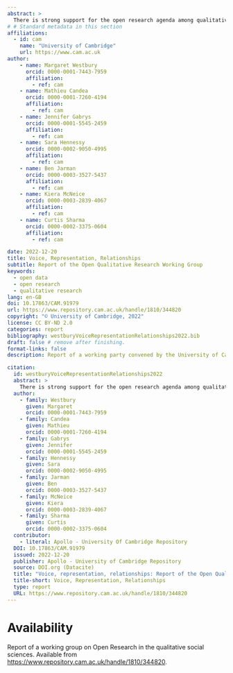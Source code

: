 ```yaml
---
abstract: >
  There is strong support for the open research agenda among qualitative researchers. This report broadly defines qualitative research as the exploration of communities’ and individuals’ perspectives and lived experiences and how people meaningfully construct and negotiate social worlds in specific contexts. Such research typically involves natural-language descriptions, rather than numerical measurements. However, University advocates of open research and funders’ open research policies tend to frame key tenets and desired outcomes in terms of the priorities, methodological approaches and quality markers of STEMM fields and the quantitative social sciences. Qualitative research is heterogeneous, and STEMM-oriented open-data policies can be at odds with qualitative researchers’ values. Instead of building trust and transparency into the research process, such policies can undermine or inhibit collaboration and engagement that are crucial for ongoing qualitative work. Nevertheless, many qualitative researchers – and we as a working group – feel that open research presents huge opportunities for innovation in our fields and, therefore, hope to make discussions about open research at Cambridge University more inclusive of qualitative researchers’ viewpoints. This report includes a number of concrete recommendations that respond to the dialogic, emergent, abundant and relational aspects of qualitative research by proposing context-specific guidelines, infrastructures and training resources.
# # Standard metadata in this section
affiliations:
  - id: cam
    name: "University of Cambridge"
    url: https://www.cam.ac.uk
author:
    - name: Margaret Westbury
      orcid: 0000-0001-7443-7959
      affiliation:
        - ref: cam
    - name: Mathieu Candea
      orcid: 0000-0001-7260-4194
      affiliation:
        - ref: cam
    - name: Jennifer Gabrys
      orcid: 0000-0001-5545-2459
      affiliation:
        - ref: cam
    - name: Sara Hennessy
      orcid: 0000-0002-9050-4995
      affiliation:
        - ref: cam
    - name: Ben Jarman
      orcid: 0000-0003-3527-5437
      affiliation:
        - ref: cam
    - name: Kiera McNeice
      orcid: 0000-0003-2839-4067
      affiliation:
        - ref: cam
    - name: Curtis Sharma
      orcid: 0000-0002-3375-0604
      affiliation:
        - ref: cam

date: 2022-12-20
title: Voice, Representation, Relationships
subtitle: Report of the Open Qualitative Research Working Group
keywords:  
  - open data
  - open research
  - qualitative research
lang: en-GB
doi: 10.17863/CAM.91979
url: https://www.repository.cam.ac.uk/handle/1810/344820
copyright: "© University of Cambridge, 2022"
license: CC BY-ND 2.0
categories: report
bibliography: westburyVoiceRepresentationRelationships2022.bib
draft: false # remove after finishing.
format-links: false
description: Report of a working party convened by the University of Cambridge to comment on the Open Research agenda's applicability to qualitative methodologies

citation:
  id: westburyVoiceRepresentationRelationships2022
  abstract: >
    There is strong support for the open research agenda among qualitative researchers. This report broadly defines qualitative research as the exploration of communities’ and individuals’ perspectives and lived experiences and how people meaningfully construct and negotiate social worlds in specific contexts. Such research typically involves natural-language descriptions, rather than numerical measurements. However, University advocates of open research and funders’ open research policies tend to frame key tenets and desired outcomes in terms of the priorities, methodological approaches and quality markers of STEMM fields and the quantitative social sciences. Qualitative research is heterogeneous, and STEMM-oriented open-data policies can be at odds with qualitative researchers’ values. Instead of building trust and transparency into the research process, such policies can undermine or inhibit collaboration and engagement that are crucial for ongoing qualitative work. Nevertheless, many qualitative researchers – and we as a working group – feel that open research presents huge opportunities for innovation in our fields and, therefore, hope to make discussions about open research at Cambridge University more inclusive of qualitative researchers’ viewpoints. This report includes a number of concrete recommendations that respond to the dialogic, emergent, abundant and relational aspects of qualitative research by proposing context-specific guidelines, infrastructures and training resources.
  author:
    - family: Westbury
      given: Margaret
      orcid: 0000-0001-7443-7959
    - family: Candea
      given: Mathieu
      orcid: 0000-0001-7260-4194
    - family: Gabrys
      given: Jennifer
      orcid: 0000-0001-5545-2459
    - family: Hennessy
      given: Sara
      orcid: 0000-0002-9050-4995
    - family: Jarman
      given: Ben
      orcid: 0000-0003-3527-5437
    - family: McNeice
      given: Kiera
      orcid: 0000-0003-2839-4067
    - family: Sharma
      given: Curtis
      orcid: 0000-0002-3375-0604
  contributor:
    - literal: Apollo - University Of Cambridge Repository
  DOI: 10.17863/CAM.91979
  issued: 2022-12-20
  publisher: Apollo - University of Cambridge Repository
  source: DOI.org (Datacite)
  title: "Voice, representation, relationships: Report of the Open Qualitative Research Working Group"
  title-short: Voice, Representation, Relationships
  type: report
  URL: https://www.repository.cam.ac.uk/handle/1810/344820
---
```


# Availability

Report of a working group on Open Research in the qualitative social sciences. Available from <https://www.repository.cam.ac.uk/handle/1810/344820>.